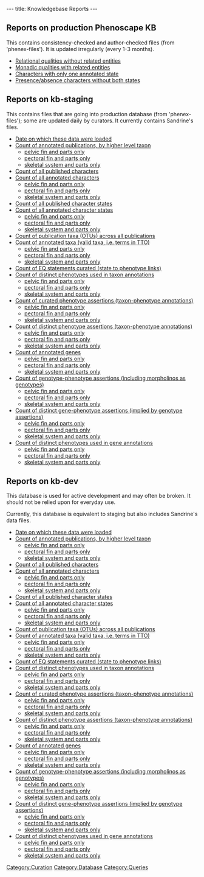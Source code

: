 ---
title: Knowledgebase Reports
---

==Reports on production Phenoscape KB==
This contains consistency-checked and author-checked files (from 'phenex-files').  It is updated irregularly (every 1-3 months).

* [http://kb.phenoscape.org/OBD-WS/statistics/consistencyreports/relationalqualitieswithoutrelatedentities Relational qualities without related entities]
* [http://kb.phenoscape.org/OBD-WS/statistics/consistencyreports/nonrelationalqualitieswithrelatedentities Monadic qualities with related entities]
* [http://kb.phenoscape.org/OBD-WS/statistics/consistencyreports/characterswithonlyoneannotatedstate Characters with only one annotated state]
* [http://kb.phenoscape.org/OBD-WS/statistics/consistencyreports/characterswithonlyoneoftwopossibleannotations Presence/absence characters without both states]

==Reports on kb-staging==
This contains files that are going into production database (from 'phenex-files'); some are updated daily by curators. It currently contains Sandrine's files.
* [http://kb-staging.phenoscape.org/OBD-WS/timestamp/ Date on which these data were loaded]
* [http://kb-staging.phenoscape.org/OBD-WS/report/count/publications Count of annotated publications, by higher level taxon]
** [http://kb-staging.phenoscape.org/OBD-WS/report/count/publications?query=%7B%22phenotype%22%3A%5B%7B%22entity%22%3A%7B%22id%22%3A%22TAO%3A0001184%22%2C%22including_parts%22%3A%20true%7D%7D%5D%7D pelvic fin and parts only]
** [http://kb-staging.phenoscape.org/OBD-WS/report/count/publications?query=%7B%22phenotype%22%3A%5B%7B%22entity%22%3A%7B%22id%22%3A%22TAO%3A0001161%22%2C%22including_parts%22%3A%20true%7D%7D%5D%7D pectoral fin and parts only]
** [http://kb-staging.phenoscape.org/OBD-WS/report/count/publications?query=%7B%22phenotype%22%3A%5B%7B%22entity%22%3A%7B%22id%22%3A%22TAO%3A0000434%22%2C%22including_parts%22%3A%20true%7D%7D%5D%7D skeletal system and parts only]
* [http://kb-staging.phenoscape.org/OBD-WS/report/count/characters/published Count of all published characters]
* [http://kb-staging.phenoscape.org/OBD-WS/report/count/characters/annotated Count of all annotated characters]
** [http://kb-staging.phenoscape.org/OBD-WS/report/count/characters/annotated?query=%7B%22phenotype%22%3A%5B%7B%22entity%22%3A%7B%22id%22%3A%22TAO%3A0001184%22%2C%22including_parts%22%3A%20true%7D%7D%5D%7D pelvic fin and parts only]
** [http://kb-staging.phenoscape.org/OBD-WS/report/count/characters/annotated?query=%7B%22phenotype%22%3A%5B%7B%22entity%22%3A%7B%22id%22%3A%22TAO%3A0001161%22%2C%22including_parts%22%3A%20true%7D%7D%5D%7D pectoral fin and parts only]
** [http://kb-staging.phenoscape.org/OBD-WS/report/count/characters/annotated?query=%7B%22phenotype%22%3A%5B%7B%22entity%22%3A%7B%22id%22%3A%22TAO%3A0000434%22%2C%22including_parts%22%3A%20true%7D%7D%5D%7D skeletal system and parts only]
* [http://kb-staging.phenoscape.org/OBD-WS/report/count/characterstates/published Count of all published character states]
* [http://kb-staging.phenoscape.org/OBD-WS/report/count/characterstates/annotated Count of all annotated character states]
** [http://kb-staging.phenoscape.org/OBD-WS/report/count/characterstates/annotated?query=%7B%22phenotype%22%3A%5B%7B%22entity%22%3A%7B%22id%22%3A%22TAO%3A0001184%22%2C%22including_parts%22%3A%20true%7D%7D%5D%7D pelvic fin and parts only]
** [http://kb-staging.phenoscape.org/OBD-WS/report/count/characterstates/annotated?query=%7B%22phenotype%22%3A%5B%7B%22entity%22%3A%7B%22id%22%3A%22TAO%3A0001161%22%2C%22including_parts%22%3A%20true%7D%7D%5D%7D pectoral fin and parts only]
** [http://kb-staging.phenoscape.org/OBD-WS/report/count/characterstates/annotated?query=%7B%22phenotype%22%3A%5B%7B%22entity%22%3A%7B%22id%22%3A%22TAO%3A0000434%22%2C%22including_parts%22%3A%20true%7D%7D%5D%7D skeletal system and parts only]
* [http://kb-staging.phenoscape.org/OBD-WS/report/count/otus/published Count of publication taxa (OTUs) across all publications]
* [http://kb-staging.phenoscape.org/OBD-WS/report/count/taxa/annotated Count of annotated taxa (valid taxa, i.e. terms in TTO)]
** [http://kb-staging.phenoscape.org/OBD-WS/report/count/taxa/annotated?query=%7B%22phenotype%22%3A%5B%7B%22entity%22%3A%7B%22id%22%3A%22TAO%3A0001184%22%2C%22including_parts%22%3A%20true%7D%7D%5D%7D pelvic fin and parts only]
** [http://kb-staging.phenoscape.org/OBD-WS/report/count/taxa/annotated?query=%7B%22phenotype%22%3A%5B%7B%22entity%22%3A%7B%22id%22%3A%22TAO%3A0001161%22%2C%22including_parts%22%3A%20true%7D%7D%5D%7D pectoral fin and parts only]
** [http://kb-staging.phenoscape.org/OBD-WS/report/count/taxa/annotated?query=%7B%22phenotype%22%3A%5B%7B%22entity%22%3A%7B%22id%22%3A%22TAO%3A0000434%22%2C%22including_parts%22%3A%20true%7D%7D%5D%7D skeletal system and parts only]
* [http://kb-staging.phenoscape.org/OBD-WS/report/count/phenotypes/curated Count of EQ statements curated (state to phenotype links)]
* [http://kb-staging.phenoscape.org/OBD-WS/report/count/phenotypes/annotated Count of distinct phenotypes used in taxon annotations]
** [http://kb-staging.phenoscape.org/OBD-WS/report/count/phenotypes/annotated?query=%7B%22phenotype%22%3A%5B%7B%22entity%22%3A%7B%22id%22%3A%22TAO%3A0001184%22%2C%22including_parts%22%3A%20true%7D%7D%5D%7D pelvic fin and parts only]
** [http://kb-staging.phenoscape.org/OBD-WS/report/count/phenotypes/annotated?query=%7B%22phenotype%22%3A%5B%7B%22entity%22%3A%7B%22id%22%3A%22TAO%3A0001161%22%2C%22including_parts%22%3A%20true%7D%7D%5D%7D pectoral fin and parts only]
** [http://kb-staging.phenoscape.org/OBD-WS/report/count/phenotypes/annotated?query=%7B%22phenotype%22%3A%5B%7B%22entity%22%3A%7B%22id%22%3A%22TAO%3A0000434%22%2C%22including_parts%22%3A%20true%7D%7D%5D%7D skeletal system and parts only]
* [http://kb-staging.phenoscape.org/OBD-WS/report/count/annotations/taxa/curated Count of curated phenotype assertions (taxon-phenotype annotations)]
** [http://kb-staging.phenoscape.org/OBD-WS/report/count/annotations/taxa/curated?query=%7B%22phenotype%22%3A%5B%7B%22entity%22%3A%7B%22id%22%3A%22TAO%3A0001184%22%2C%22including_parts%22%3A%20true%7D%7D%5D%7D pelvic fin and parts only]
** [http://kb-staging.phenoscape.org/OBD-WS/report/count/annotations/taxa/curated?query=%7B%22phenotype%22%3A%5B%7B%22entity%22%3A%7B%22id%22%3A%22TAO%3A0001161%22%2C%22including_parts%22%3A%20true%7D%7D%5D%7D pectoral fin and parts only]
** [http://kb-staging.phenoscape.org/OBD-WS/report/count/annotations/taxa/curated?query=%7B%22phenotype%22%3A%5B%7B%22entity%22%3A%7B%22id%22%3A%22TAO%3A0000434%22%2C%22including_parts%22%3A%20true%7D%7D%5D%7D skeletal system and parts only]
* [http://kb-staging.phenoscape.org/OBD-WS/report/count/annotations/taxa/distinct Count of distinct phenotype assertions (taxon-phenotype annotations)]
** [http://kb-staging.phenoscape.org/OBD-WS/report/count/annotations/taxa/distinct?query=%7B%22phenotype%22%3A%5B%7B%22entity%22%3A%7B%22id%22%3A%22TAO%3A0001184%22%2C%22including_parts%22%3A%20true%7D%7D%5D%7D pelvic fin and parts only]
** [http://kb-staging.phenoscape.org/OBD-WS/report/count/annotations/taxa/distinct?query=%7B%22phenotype%22%3A%5B%7B%22entity%22%3A%7B%22id%22%3A%22TAO%3A0001161%22%2C%22including_parts%22%3A%20true%7D%7D%5D%7D pectoral fin and parts only]
** [http://kb-staging.phenoscape.org/OBD-WS/report/count/annotations/taxa/distinct?query=%7B%22phenotype%22%3A%5B%7B%22entity%22%3A%7B%22id%22%3A%22TAO%3A0000434%22%2C%22including_parts%22%3A%20true%7D%7D%5D%7D skeletal system and parts only]
* [http://kb-staging.phenoscape.org/OBD-WS/report/count/genes/annotated Count of annotated genes]
** [http://kb-staging.phenoscape.org/OBD-WS/report/count/genes/annotated?query=%7B%22phenotype%22%3A%5B%7B%22entity%22%3A%7B%22id%22%3A%22TAO%3A0001184%22%2C%22including_parts%22%3A%20true%7D%7D%5D%7D pelvic fin and parts only]
** [http://kb-staging.phenoscape.org/OBD-WS/report/count/genes/annotated?query=%7B%22phenotype%22%3A%5B%7B%22entity%22%3A%7B%22id%22%3A%22TAO%3A0001161%22%2C%22including_parts%22%3A%20true%7D%7D%5D%7D pectoral fin and parts only]
** [http://kb-staging.phenoscape.org/OBD-WS/report/count/genes/annotated?query=%7B%22phenotype%22%3A%5B%7B%22entity%22%3A%7B%22id%22%3A%22TAO%3A0000434%22%2C%22including_parts%22%3A%20true%7D%7D%5D%7D skeletal system and parts only]
* [http://kb-staging.phenoscape.org/OBD-WS/report/count/annotations/genotypes/curated Count of genotype-phenotype assertions (including morpholinos as genotypes)]
** [http://kb-staging.phenoscape.org/OBD-WS/report/count/annotations/genotypes/curated?query=%7B%22phenotype%22%3A%5B%7B%22entity%22%3A%7B%22id%22%3A%22TAO%3A0001184%22%2C%22including_parts%22%3A%20true%7D%7D%5D%7D pelvic fin and parts only]
** [http://kb-staging.phenoscape.org/OBD-WS/report/count/annotations/genotypes/curated?query=%7B%22phenotype%22%3A%5B%7B%22entity%22%3A%7B%22id%22%3A%22TAO%3A0001161%22%2C%22including_parts%22%3A%20true%7D%7D%5D%7D pectoral fin and parts only]
** [http://kb-staging.phenoscape.org/OBD-WS/report/count/annotations/genotypes/curated?query=%7B%22phenotype%22%3A%5B%7B%22entity%22%3A%7B%22id%22%3A%22TAO%3A0000434%22%2C%22including_parts%22%3A%20true%7D%7D%5D%7D skeletal system and parts only]
* [http://kb-staging.phenoscape.org/OBD-WS/report/count/annotations/genes/distinct Count of distinct gene-phenotype assertions (implied by genotype assertions)]
** [http://kb-staging.phenoscape.org/OBD-WS/report/count/annotations/genes/distinct?query=%7B%22phenotype%22%3A%5B%7B%22entity%22%3A%7B%22id%22%3A%22TAO%3A0001184%22%2C%22including_parts%22%3A%20true%7D%7D%5D%7D pelvic fin and parts only]
** [http://kb-staging.phenoscape.org/OBD-WS/report/count/annotations/genes/distinct?query=%7B%22phenotype%22%3A%5B%7B%22entity%22%3A%7B%22id%22%3A%22TAO%3A0001161%22%2C%22including_parts%22%3A%20true%7D%7D%5D%7D pectoral fin and parts only]
** [http://kb-staging.phenoscape.org/OBD-WS/report/count/annotations/genes/distinct?query=%7B%22phenotype%22%3A%5B%7B%22entity%22%3A%7B%22id%22%3A%22TAO%3A0000434%22%2C%22including_parts%22%3A%20true%7D%7D%5D%7D skeletal system and parts only]
* [http://kb-staging.phenoscape.org/OBD-WS/report/count/phenotypes/genes/annotated Count of distinct phenotypes used in gene annotations]
** [http://kb-staging.phenoscape.org/OBD-WS/report/count/phenotypes/genes/annotated?query=%7B%22phenotype%22%3A%5B%7B%22entity%22%3A%7B%22id%22%3A%22TAO%3A0001184%22%2C%22including_parts%22%3A%20true%7D%7D%5D%7D pelvic fin and parts only]
** [http://kb-staging.phenoscape.org/OBD-WS/report/count/phenotypes/genes/annotated?query=%7B%22phenotype%22%3A%5B%7B%22entity%22%3A%7B%22id%22%3A%22TAO%3A0001161%22%2C%22including_parts%22%3A%20true%7D%7D%5D%7D pectoral fin and parts only]
** [http://kb-staging.phenoscape.org/OBD-WS/report/count/phenotypes/genes/annotated?query=%7B%22phenotype%22%3A%5B%7B%22entity%22%3A%7B%22id%22%3A%22TAO%3A0000434%22%2C%22including_parts%22%3A%20true%7D%7D%5D%7D skeletal system and parts only]

==Reports on kb-dev==
This database is used for active development and may often be broken. It should not be relied upon for everyday use.

Currently, this database is equivalent to staging but also includes Sandrine's data files.

* [http://kb-dev.phenoscape.org/OBD-WS/timestamp/ Date on which these data were loaded]
* [http://kb-dev.phenoscape.org/OBD-WS/report/count/publications Count of annotated publications, by higher level taxon]
** [http://kb-dev.phenoscape.org/OBD-WS/report/count/publications?query=%7B%22phenotype%22%3A%5B%7B%22entity%22%3A%7B%22id%22%3A%22TAO%3A0001184%22%2C%22including_parts%22%3A%20true%7D%7D%5D%7D pelvic fin and parts only]
** [http://kb-dev.phenoscape.org/OBD-WS/report/count/publications?query=%7B%22phenotype%22%3A%5B%7B%22entity%22%3A%7B%22id%22%3A%22TAO%3A0001161%22%2C%22including_parts%22%3A%20true%7D%7D%5D%7D pectoral fin and parts only]
** [http://kb-dev.phenoscape.org/OBD-WS/report/count/publications?query=%7B%22phenotype%22%3A%5B%7B%22entity%22%3A%7B%22id%22%3A%22TAO%3A0000434%22%2C%22including_parts%22%3A%20true%7D%7D%5D%7D skeletal system and parts only]
* [http://kb-dev.phenoscape.org/OBD-WS/report/count/characters/published Count of all published characters]
* [http://kb-dev.phenoscape.org/OBD-WS/report/count/characters/annotated Count of all annotated characters]
** [http://kb-dev.phenoscape.org/OBD-WS/report/count/characters/annotated?query=%7B%22phenotype%22%3A%5B%7B%22entity%22%3A%7B%22id%22%3A%22TAO%3A0001184%22%2C%22including_parts%22%3A%20true%7D%7D%5D%7D pelvic fin and parts only]
** [http://kb-dev.phenoscape.org/OBD-WS/report/count/characters/annotated?query=%7B%22phenotype%22%3A%5B%7B%22entity%22%3A%7B%22id%22%3A%22TAO%3A0001161%22%2C%22including_parts%22%3A%20true%7D%7D%5D%7D pectoral fin and parts only]
** [http://kb-dev.phenoscape.org/OBD-WS/report/count/characters/annotated?query=%7B%22phenotype%22%3A%5B%7B%22entity%22%3A%7B%22id%22%3A%22TAO%3A0000434%22%2C%22including_parts%22%3A%20true%7D%7D%5D%7D skeletal system and parts only]
* [http://kb-dev.phenoscape.org/OBD-WS/report/count/characterstates/published Count of all published character states]
* [http://kb-dev.phenoscape.org/OBD-WS/report/count/characterstates/annotated Count of all annotated character states]
** [http://kb-dev.phenoscape.org/OBD-WS/report/count/characterstates/annotated?query=%7B%22phenotype%22%3A%5B%7B%22entity%22%3A%7B%22id%22%3A%22TAO%3A0001184%22%2C%22including_parts%22%3A%20true%7D%7D%5D%7D pelvic fin and parts only]
** [http://kb-dev.phenoscape.org/OBD-WS/report/count/characterstates/annotated?query=%7B%22phenotype%22%3A%5B%7B%22entity%22%3A%7B%22id%22%3A%22TAO%3A0001161%22%2C%22including_parts%22%3A%20true%7D%7D%5D%7D pectoral fin and parts only]
** [http://kb-dev.phenoscape.org/OBD-WS/report/count/characterstates/annotated?query=%7B%22phenotype%22%3A%5B%7B%22entity%22%3A%7B%22id%22%3A%22TAO%3A0000434%22%2C%22including_parts%22%3A%20true%7D%7D%5D%7D skeletal system and parts only]
* [http://kb-dev.phenoscape.org/OBD-WS/report/count/otus/published Count of publication taxa (OTUs) across all publications]
* [http://kb-dev.phenoscape.org/OBD-WS/report/count/taxa/annotated Count of annotated taxa (valid taxa, i.e. terms in TTO)]
** [http://kb-dev.phenoscape.org/OBD-WS/report/count/taxa/annotated?query=%7B%22phenotype%22%3A%5B%7B%22entity%22%3A%7B%22id%22%3A%22TAO%3A0001184%22%2C%22including_parts%22%3A%20true%7D%7D%5D%7D pelvic fin and parts only]
** [http://kb-dev.phenoscape.org/OBD-WS/report/count/taxa/annotated?query=%7B%22phenotype%22%3A%5B%7B%22entity%22%3A%7B%22id%22%3A%22TAO%3A0001161%22%2C%22including_parts%22%3A%20true%7D%7D%5D%7D pectoral fin and parts only]
** [http://kb-dev.phenoscape.org/OBD-WS/report/count/taxa/annotated?query=%7B%22phenotype%22%3A%5B%7B%22entity%22%3A%7B%22id%22%3A%22TAO%3A0000434%22%2C%22including_parts%22%3A%20true%7D%7D%5D%7D skeletal system and parts only]
* [http://kb-dev.phenoscape.org/OBD-WS/report/count/phenotypes/curated Count of EQ statements curated (state to phenotype links)]
* [http://kb-dev.phenoscape.org/OBD-WS/report/count/phenotypes/annotated Count of distinct phenotypes used in taxon annotations]
** [http://kb-dev.phenoscape.org/OBD-WS/report/count/phenotypes/annotated?query=%7B%22phenotype%22%3A%5B%7B%22entity%22%3A%7B%22id%22%3A%22TAO%3A0001184%22%2C%22including_parts%22%3A%20true%7D%7D%5D%7D pelvic fin and parts only]
** [http://kb-dev.phenoscape.org/OBD-WS/report/count/phenotypes/annotated?query=%7B%22phenotype%22%3A%5B%7B%22entity%22%3A%7B%22id%22%3A%22TAO%3A0001161%22%2C%22including_parts%22%3A%20true%7D%7D%5D%7D pectoral fin and parts only]
** [http://kb-dev.phenoscape.org/OBD-WS/report/count/phenotypes/annotated?query=%7B%22phenotype%22%3A%5B%7B%22entity%22%3A%7B%22id%22%3A%22TAO%3A0000434%22%2C%22including_parts%22%3A%20true%7D%7D%5D%7D skeletal system and parts only]
* [http://kb-dev.phenoscape.org/OBD-WS/report/count/annotations/taxa/curated Count of curated phenotype assertions (taxon-phenotype annotations)]
** [http://kb-dev.phenoscape.org/OBD-WS/report/count/annotations/taxa/curated?query=%7B%22phenotype%22%3A%5B%7B%22entity%22%3A%7B%22id%22%3A%22TAO%3A0001184%22%2C%22including_parts%22%3A%20true%7D%7D%5D%7D pelvic fin and parts only]
** [http://kb-dev.phenoscape.org/OBD-WS/report/count/annotations/taxa/curated?query=%7B%22phenotype%22%3A%5B%7B%22entity%22%3A%7B%22id%22%3A%22TAO%3A0001161%22%2C%22including_parts%22%3A%20true%7D%7D%5D%7D pectoral fin and parts only]
** [http://kb-dev.phenoscape.org/OBD-WS/report/count/annotations/taxa/curated?query=%7B%22phenotype%22%3A%5B%7B%22entity%22%3A%7B%22id%22%3A%22TAO%3A0000434%22%2C%22including_parts%22%3A%20true%7D%7D%5D%7D skeletal system and parts only]
* [http://kb-dev.phenoscape.org/OBD-WS/report/count/annotations/taxa/distinct Count of distinct phenotype assertions (taxon-phenotype annotations)]
** [http://kb-dev.phenoscape.org/OBD-WS/report/count/annotations/taxa/distinct?query=%7B%22phenotype%22%3A%5B%7B%22entity%22%3A%7B%22id%22%3A%22TAO%3A0001184%22%2C%22including_parts%22%3A%20true%7D%7D%5D%7D pelvic fin and parts only]
** [http://kb-dev.phenoscape.org/OBD-WS/report/count/annotations/taxa/distinct?query=%7B%22phenotype%22%3A%5B%7B%22entity%22%3A%7B%22id%22%3A%22TAO%3A0001161%22%2C%22including_parts%22%3A%20true%7D%7D%5D%7D pectoral fin and parts only]
** [http://kb-dev.phenoscape.org/OBD-WS/report/count/annotations/taxa/distinct?query=%7B%22phenotype%22%3A%5B%7B%22entity%22%3A%7B%22id%22%3A%22TAO%3A0000434%22%2C%22including_parts%22%3A%20true%7D%7D%5D%7D skeletal system and parts only]
* [http://kb-dev.phenoscape.org/OBD-WS/report/count/genes/annotated Count of annotated genes]
** [http://kb-dev.phenoscape.org/OBD-WS/report/count/genes/annotated?query=%7B%22phenotype%22%3A%5B%7B%22entity%22%3A%7B%22id%22%3A%22TAO%3A0001184%22%2C%22including_parts%22%3A%20true%7D%7D%5D%7D pelvic fin and parts only]
** [http://kb-dev.phenoscape.org/OBD-WS/report/count/genes/annotated?query=%7B%22phenotype%22%3A%5B%7B%22entity%22%3A%7B%22id%22%3A%22TAO%3A0001161%22%2C%22including_parts%22%3A%20true%7D%7D%5D%7D pectoral fin and parts only]
** [http://kb-dev.phenoscape.org/OBD-WS/report/count/genes/annotated?query=%7B%22phenotype%22%3A%5B%7B%22entity%22%3A%7B%22id%22%3A%22TAO%3A0000434%22%2C%22including_parts%22%3A%20true%7D%7D%5D%7D skeletal system and parts only]
* [http://kb-dev.phenoscape.org/OBD-WS/report/count/annotations/genotypes/curated Count of genotype-phenotype assertions (including morpholinos as genotypes)]
** [http://kb-dev.phenoscape.org/OBD-WS/report/count/annotations/genotypes/curated?query=%7B%22phenotype%22%3A%5B%7B%22entity%22%3A%7B%22id%22%3A%22TAO%3A0001184%22%2C%22including_parts%22%3A%20true%7D%7D%5D%7D pelvic fin and parts only]
** [http://kb-dev.phenoscape.org/OBD-WS/report/count/annotations/genotypes/curated?query=%7B%22phenotype%22%3A%5B%7B%22entity%22%3A%7B%22id%22%3A%22TAO%3A0001161%22%2C%22including_parts%22%3A%20true%7D%7D%5D%7D pectoral fin and parts only]
** [http://kb-dev.phenoscape.org/OBD-WS/report/count/annotations/genotypes/curated?query=%7B%22phenotype%22%3A%5B%7B%22entity%22%3A%7B%22id%22%3A%22TAO%3A0000434%22%2C%22including_parts%22%3A%20true%7D%7D%5D%7D skeletal system and parts only]
* [http://kb-dev.phenoscape.org/OBD-WS/report/count/annotations/genes/distinct Count of distinct gene-phenotype assertions (implied by genotype assertions)]
** [http://kb-dev.phenoscape.org/OBD-WS/report/count/annotations/genes/distinct?query=%7B%22phenotype%22%3A%5B%7B%22entity%22%3A%7B%22id%22%3A%22TAO%3A0001184%22%2C%22including_parts%22%3A%20true%7D%7D%5D%7D pelvic fin and parts only]
** [http://kb-dev.phenoscape.org/OBD-WS/report/count/annotations/genes/distinct?query=%7B%22phenotype%22%3A%5B%7B%22entity%22%3A%7B%22id%22%3A%22TAO%3A0001161%22%2C%22including_parts%22%3A%20true%7D%7D%5D%7D pectoral fin and parts only]
** [http://kb-dev.phenoscape.org/OBD-WS/report/count/annotations/genes/distinct?query=%7B%22phenotype%22%3A%5B%7B%22entity%22%3A%7B%22id%22%3A%22TAO%3A0000434%22%2C%22including_parts%22%3A%20true%7D%7D%5D%7D skeletal system and parts only]
* [http://kb-dev.phenoscape.org/OBD-WS/report/count/phenotypes/genes/annotated Count of distinct phenotypes used in gene annotations]
** [http://kb-dev.phenoscape.org/OBD-WS/report/count/phenotypes/genes/annotated?query=%7B%22phenotype%22%3A%5B%7B%22entity%22%3A%7B%22id%22%3A%22TAO%3A0001184%22%2C%22including_parts%22%3A%20true%7D%7D%5D%7D pelvic fin and parts only]
** [http://kb-dev.phenoscape.org/OBD-WS/report/count/phenotypes/genes/annotated?query=%7B%22phenotype%22%3A%5B%7B%22entity%22%3A%7B%22id%22%3A%22TAO%3A0001161%22%2C%22including_parts%22%3A%20true%7D%7D%5D%7D pectoral fin and parts only]
** [http://kb-dev.phenoscape.org/OBD-WS/report/count/phenotypes/genes/annotated?query=%7B%22phenotype%22%3A%5B%7B%22entity%22%3A%7B%22id%22%3A%22TAO%3A0000434%22%2C%22including_parts%22%3A%20true%7D%7D%5D%7D skeletal system and parts only]

[[Category:Curation]]
[[Category:Database]]
[[Category:Queries]]